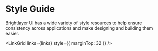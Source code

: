 
<!-- KEYWORDS: style typography iconography color palette guide theme illustration icons -->

# Style Guide

Brightlayer UI has a wide variety of style resources to help ensure consistency across applications and make designing and building them easier.

<LinkGrid links={links} style={{ marginTop: 32 }} />
